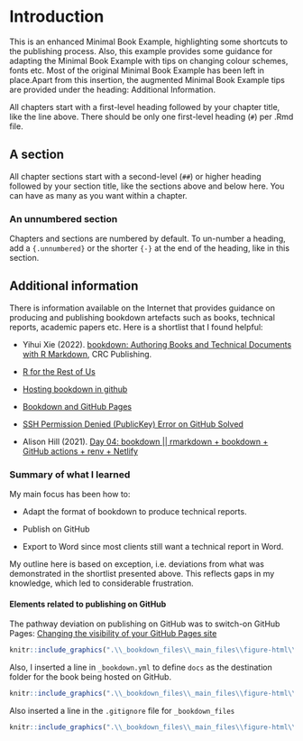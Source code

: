 # Introduction

This is an enhanced Minimal Book Example, highlighting some shortcuts to the publishing process. Also, this example provides some guidance for adapting the Minimal Book Example with tips on changing colour schemes, fonts etc. Most of the original Minimal Book Example has been left in place.Apart from this insertion, the augmented Minimal Book Example tips are provided under the heading: Additional Information.

All chapters start with a first-level heading followed by your chapter title, like the line above. There should be only one first-level heading (`#`) per .Rmd file.

## A section

All chapter sections start with a second-level (`##`) or higher heading followed by your section title, like the sections above and below here. You can have as many as you want within a chapter.

### An unnumbered section {-}

Chapters and sections are numbered by default. To un-number a heading, add a `{.unnumbered}` or the shorter `{-}` at the end of the heading, like in this section.

## Additional information

There is information available on the Internet that provides guidance on producing and publishing bookdown artefacts such as books, technical reports, academic papers etc. Here is a shortlist that I found helpful:

- Yihui Xie (2022). [bookdown: Authoring Books and Technical Documents with R Markdown](https://bookdown.org/yihui/bookdown/), CRC Publishing.

- [R for the Rest of Us](https://youtu.be/9i0ElncHGRg)

- [Hosting bookdown in github](https://community.rstudio.com/t/hosting-bookdown-in-github/20427)

- [Bookdown and GitHub Pages](https://youtu.be/RdSmYvbQkhs)

- [SSH Permission Denied (PublicKey) Error on GitHub Solved](https://www.youtube.com/watch?v=Irj-2tmV0JM)

- Alison Hill (2021). [Day 04: bookdown || rmarkdown + bookdown + GitHub actions + renv + Netlify](https://youtu.be/_ptrgqx2zUs)

### Summary of what I learned

My main focus has been how to:

- Adapt the format of bookdown to produce technical reports.

- Publish on GitHub

- Export to Word since most clients still want a technical report in Word.

My outline here is based on exception, i.e. deviations from what was demonstrated in the shortlist presented above. This reflects gaps in my knowledge, which led to considerable frustration. 

#### Elements related to publishing on GitHub
The pathway deviation on publishing on GitHub was to switch-on GitHub Pages: [Changing the visibility of your GitHub Pages site](https://docs.github.com/en/enterprise-cloud@latest/pages/getting-started-with-github-pages/changing-the-visibility-of-your-github-pages-site)

```r
knitr::include_graphics(".\\_bookdown_files\\_main_files\\figure-html\\GitHub Pages.png")
```

Also, I inserted a line in `_bookdown.yml` to define `docs` as the destination folder for the book being hosted on GitHub.
```r
knitr::include_graphics(".\\_bookdown_files\\_main_files\\figure-html\\_bookdown_yml insertion.png")
```

Also inserted a line in the `.gitignore` file for `_bookdown_files`

```r
knitr::include_graphics(".\\_bookdown_files\\_main_files\\figure-html\\gitignore insertion.png")
```


